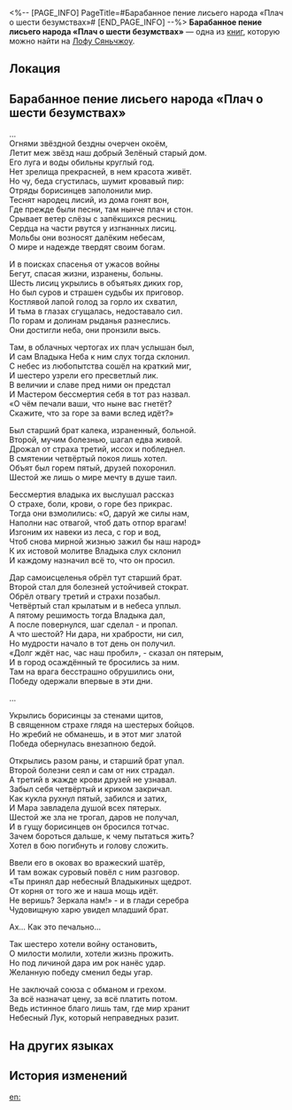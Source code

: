 <%-- [PAGE_INFO]
PageTitle=#Барабанное пение лисьего народа «Плач о шести безумствах»#
[END_PAGE_INFO] --%>
{{Дополнить}}
{{Книга Инфобокс
|id           = 269
|partIds      = 190519
|Название     = 
|Изображение  = Иконка рукописи с Лофу Сяньчжоу.png
|Мир          = Лофу Сяньчжоу
|Томов        = 1
|Автор        = <!--нужно добавить-->
|Описание     = Барабанное пение в исполнении лисьего народа, рассказывающее древние легенды.
|Том1         = {{tx}}
|Источник1    = {{tx|Отсутствует источник}}
|Персонажи    = 
|Фракции      = 
}}
'''Барабанное пение лисьего народа «Плач о шести безумствах»''' — одна из [[Книги|книг]], которую можно найти на [[Лофу Сяньчжоу]].

==Локация==
{{Отметка карты|<!--название карты-->|<!--id отметки-->}}

==Барабанное пение лисьего народа «Плач о шести безумствах»==
...<br />
Огнями звёздной бездны очерчен окоём,<br />
Летит меж звёзд наш добрый Зелёный старый дом.<br />
Его луга и воды обильны круглый год.<br />
Нет зрелища прекрасней, в нем красота живёт.<br />
Но чу, беда сгустилась, шумит кровавый пир:<br />
Отряды борисинцев заполонили мир.<br />
Теснят народец лисий, из дома гонят вон,<br />
Где прежде были песни, там нынче плач и стон.<br />
Срывает ветер слёзы с запёкшихся ресниц.<br />
Сердца на части рвутся у изгнанных лисиц.<br />
Мольбы они возносят далёким небесам,<br />
О мире и надежде твердят своим богам.

И в поисках спасенья от ужасов войны<br />
Бегут, спасая жизни, изранены, больны.<br />
Шесть лисиц укрылись в объятьях диких гор,<br />
Но был суров и страшен судьбы их приговор.<br />
Костлявой лапой голод за горло их схватил,<br />
И тьма в глазах сгущалась, недоставало сил.<br />
По горам и долинам рыданья разнеслись.<br />
Они достигли неба, они пронзили высь.

Там, в облачных чертогах их плач услышан был,<br />
И сам Владыка Неба к ним слух тогда склонил.<br />
С небес из любопытства сошёл на краткий миг,<br />
И шестеро узрели его пресветлый лик.<br />
В величии и славе пред ними он предстал<br />
И Мастером бессмертия себя в тот раз назвал.<br />
«О чём печали ваши, что ныне вас гнетёт?<br />
Скажите, что за горе за вами вслед идёт?»

Был старший брат калека, израненный, больной.<br />
Второй, мучим болезнью, шагал едва живой.<br />
Дрожал от страха третий, иссох и побледнел.<br />
В смятении четвёртый покоя лишь хотел.<br />
Объят был горем пятый, друзей похоронил.<br />
Шестой же лишь о мире мечту в душе таил.

Бессмертия владыка их выслушал рассказ<br />
О страхе, боли, крови, о горе без прикрас.<br />
Тогда они взмолились: «О, даруй же силы нам,<br />
Наполни нас отвагой, чтоб дать отпор врагам!<br />
Изгоним их навеки из леса, с гор и вод,<br />
Чтоб снова мирной жизнью зажил бы наш народ»<br />
К их истовой молитве Владыка слух склонил<br />
И каждому назначил всё то, что он просил.

Дар самоисцеленья обрёл тут старший брат.<br />
Второй стал для болезней устойчивей стократ.<br />
Обрёл отвагу третий и страхи позабыл.<br />
Четвёртый стал крылатым и в небеса уплыл.<br />
А пятому решимость тогда Владыка дал,<br />
А после повернулся, шаг сделал - и пропал.<br />
А что шестой? Ни дара, ни храбрости, ни сил,<br />
Но мудрости начало в тот день он получил.<br />
«Долг ждёт нас, час наш пробил», - сказал он пятерым,<br />
И в город осаждённый те бросились за ним.<br />
Там на врага бесстрашно обрушились они,<br />
Победу одержали впервые в эти дни.

...

Укрылись борисинцы за стенами щитов,<br />
В священном страхе глядя на шестерых бойцов.<br />
Но жребий не обманешь, и в этот миг златой<br />
Победа обернулась внезапною бедой.

Открылись разом раны, и старший брат упал.<br />
Второй болезни сеял и сам от них страдал.<br />
А третий в жажде крови друзей не узнавал.<br />
Забыл себя четвёртый и криком закричал.<br />
Как кукла рухнул пятый, забился и затих,<br />
И Мара завладела душой всех пятерых.<br />
Шестой же зла не трогал, даров не получал,<br />
И в гущу борисинцев он бросился тотчас.<br />
Зачем бороться дальше, к чему пытаться жить?<br />
Хотел в бою погибнуть и голову сложить.

Ввели его в оковах во вражеский шатёр,<br />
И там вожак суровый повёл с ним разговор.<br />
«Ты принял дар небесный Владыкиных щедрот.<br />
От корня от того же и наша мощь идёт.<br />
Не веришь? Зеркала нам!» - и в глади серебра<br />
Чудовищную харю увидел младший брат.

Ах... Как это печально...

Так шестеро хотели войну остановить,<br />
О милости молили, хотели жизнь прожить.<br />
Но под личиной дара им рок нанёс удар.<br />
Желанную победу сменил беды угар.

Не заключай союза с обманом и грехом.<br />
За всё назначат цену, за всё платить потом.<br />
Ведь истинное благо лишь там, где мир хранит<br />
Небесный Лук, который неправедных разит.

==На других языках==
{{На других языках
|en   = Foxian Drum Chant ''Lament of the Six Follies''
|zhs  = 狐人大鼓《六昧叹》
|zht  = 狐人大鼓《六昧嘆》
|ja   = 狐太鼓『六昧嘆』
|ko   = 여우족 대고 ≪어리석은 6인에 대한 한탄≫
|es   = Canto del tambor raposiano «Lamento de los seis insensatos»
|fr   = Chant du tambour foxien ''Lamentation des six folies''
|ru   = Барабанное пение лисьего народа «Плач о шести безумствах»
|th   = การแสดงกลองของมนุษย์จิ้งจอก "ลำนำหกพี่น้อง"
|vi   = Kịch Trống Của Người Hồ Ly: Sáu Lời Than Mê Muội
|de   = Foxianischer Trommelgesang „Klagelied der sechs Torheiten“
|id   = Nyanyian Gendang Foxian "Ratapan Enam Kesalahan"
|pt   = Canto Vulpe com Percussão "Lamento das Seis Tolices"
}}

==История изменений==
{{История изменений|3.5}}

[[en:]]